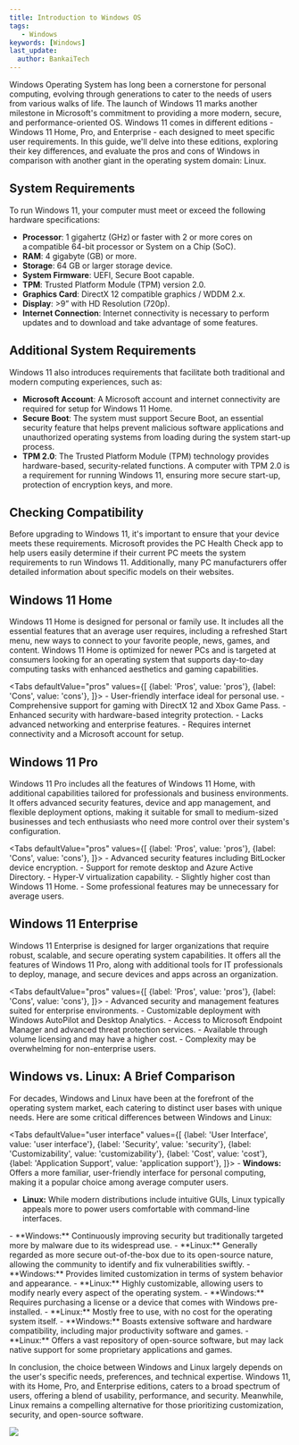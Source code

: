 ```yaml
---
title: Introduction to Windows OS
tags:
   - Windows
keywords: [Windows]
last_update:
  author: BankaiTech
---
```


Windows Operating System has long been a cornerstone for personal computing, evolving through generations to cater to the needs of users from various walks of life. The launch of Windows 11 marks another milestone in Microsoft's commitment to providing a more modern, secure, and performance-oriented OS. Windows 11 comes in different editions - Windows 11 Home, Pro, and Enterprise - each designed to meet specific user requirements. In this guide, we'll delve into these editions, exploring their key differences, and evaluate the pros and cons of Windows in comparison with another giant in the operating system domain: Linux.

## System Requirements

To run Windows 11, your computer must meet or exceed the following hardware specifications:

- **Processor**: 1 gigahertz (GHz) or faster with 2 or more cores on a compatible 64-bit processor or System on a Chip (SoC).
- **RAM**: 4 gigabyte (GB) or more.
- **Storage**: 64 GB or larger storage device.
- **System Firmware**: UEFI, Secure Boot capable.
- **TPM**: Trusted Platform Module (TPM) version 2.0.
- **Graphics Card**: DirectX 12 compatible graphics / WDDM 2.x.
- **Display**: >9” with HD Resolution (720p).
- **Internet Connection**: Internet connectivity is necessary to perform updates and to download and take advantage of some features.

## Additional System Requirements

Windows 11 also introduces requirements that facilitate both traditional and modern computing experiences, such as:

- **Microsoft Account**: A Microsoft account and internet connectivity are required for setup for Windows 11 Home.
- **Secure Boot**: The system must support Secure Boot, an essential security feature that helps prevent malicious software applications and unauthorized operating systems from loading during the system start-up process.
- **TPM 2.0**: The Trusted Platform Module (TPM) technology provides hardware-based, security-related functions. A computer with TPM 2.0 is a requirement for running Windows 11, ensuring more secure start-up, protection of encryption keys, and more.

## Checking Compatibility

Before upgrading to Windows 11, it's important to ensure that your device meets these requirements. Microsoft provides the PC Health Check app to help users easily determine if their current PC meets the system requirements to run Windows 11. Additionally, many PC manufacturers offer detailed information about specific models on their websites.

## Windows 11 Home

Windows 11 Home is designed for personal or family use. It includes all the essential features that an average user requires, including a refreshed Start menu, new ways to connect to your favorite people, news, games, and content. Windows 11 Home is optimized for newer PCs and is targeted at consumers looking for an operating system that supports day-to-day computing tasks with enhanced aesthetics and gaming capabilities.

<Tabs
  defaultValue="pros"
  values={[
    {label: 'Pros', value: 'pros'},
    {label: 'Cons', value: 'cons'},
  ]}>
  <TabItem value="pros">
    - User-friendly interface ideal for personal use.
    - Comprehensive support for gaming with DirectX 12 and Xbox Game Pass.
    - Enhanced security with hardware-based integrity protection.
  </TabItem>
  <TabItem value="cons">
    - Lacks advanced networking and enterprise features.
    - Requires internet connectivity and a Microsoft account for setup.
  </TabItem>
</Tabs>

## Windows 11 Pro

Windows 11 Pro includes all the features of Windows 11 Home, with additional capabilities tailored for professionals and business environments. It offers advanced security features, device and app management, and flexible deployment options, making it suitable for small to medium-sized businesses and tech enthusiasts who need more control over their system's configuration.

<Tabs
  defaultValue="pros"
  values={[
    {label: 'Pros', value: 'pros'},
    {label: 'Cons', value: 'cons'},
  ]}>
  <TabItem value="pros">
    - Advanced security features including BitLocker device encryption.
    - Support for remote desktop and Azure Active Directory.
    - Hyper-V virtualization capability.
  </TabItem>
  <TabItem value="cons">
    - Slightly higher cost than Windows 11 Home.
    - Some professional features may be unnecessary for average users.
  </TabItem>
</Tabs>

## Windows 11 Enterprise

Windows 11 Enterprise is designed for larger organizations that require robust, scalable, and secure operating system capabilities. It offers all the features of Windows 11 Pro, along with additional tools for IT professionals to deploy, manage, and secure devices and apps across an organization.

<Tabs
  defaultValue="pros"
  values={[
    {label: 'Pros', value: 'pros'},
    {label: 'Cons', value: 'cons'},
  ]}>
  <TabItem value="pros">
    - Advanced security and management features suited for enterprise environments.
    - Customizable deployment with Windows AutoPilot and Desktop Analytics.
    - Access to Microsoft Endpoint Manager and advanced threat protection services.
  </TabItem>
  <TabItem value="cons">
    - Available through volume licensing and may have a higher cost.
    - Complexity may be overwhelming for non-enterprise users.
  </TabItem>
</Tabs>

## Windows vs. Linux: A Brief Comparison

For decades, Windows and Linux have been at the forefront of the operating system market, each catering to distinct user bases with unique needs. Here are some critical differences between Windows and Linux:

<Tabs
  defaultValue="user interface"
  values={[
    {label: 'User Interface', value: 'user interface'},
    {label: 'Security', value: 'security'},
    {label: 'Customizability', value: 'customizability'},
    {label: 'Cost', value: 'cost'},
    {label: 'Application Support', value: 'application support'},
  ]}>
  <TabItem value="user interface">
    - **Windows:** Offers a more familiar, user-friendly interface for personal computing, making it a popular choice among average computer users.
   - **Linux:** While modern distributions include intuitive GUIs, Linux typically appeals more to power users comfortable with command-line interfaces.
  </TabItem>
  <TabItem value="security">
    - **Windows:** Continuously improving security but traditionally targeted more by malware due to its widespread use.
    - **Linux:** Generally regarded as more secure out-of-the-box due to its open-source nature, allowing the community to identify and fix vulnerabilities swiftly.
  </TabItem>
  <TabItem value="customizability">
    - **Windows:** Provides limited customization in terms of system behavior and appearance.
    - **Linux:** Highly customizable, allowing users to modify nearly every aspect of the operating system.
  </TabItem>
  <TabItem value="cost">
    - **Windows:** Requires purchasing a license or a device that comes with Windows pre-installed.
    - **Linux:** Mostly free to use, with no cost for the operating system itself.
  </TabItem>
  <TabItem value="application support">
    - **Windows:** Boasts extensive software and hardware compatibility, including major productivity software and games.
    - **Linux:** Offers a vast repository of open-source software, but may lack native support for some proprietary applications and games.
  </TabItem>
</Tabs>



In conclusion, the choice between Windows and Linux largely depends on the user's specific needs, preferences, and technical expertise. Windows 11, with its Home, Pro, and Enterprise editions, caters to a broad spectrum of users, offering a blend of usability, performance, and security. Meanwhile, Linux remains a compelling alternative for those prioritizing customization, security, and open-source software.

<a href="https://www.buymeacoffee.com/BankaiTech"><img src="https://img.buymeacoffee.com/button-api/?text=Buy me a beer&emoji=🍺&slug=BankaiTech&button_colour=FFDD00&font_colour=000000&font_family=Cookie&outline_colour=000000&coffee_colour=ffffff" /></a>
